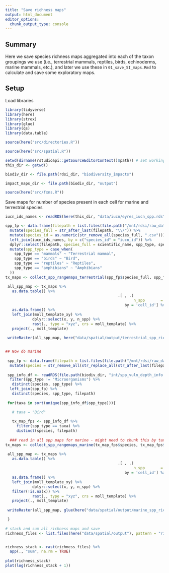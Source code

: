 ```yaml
---
title: "Save richness maps"
output: html_document
editor_options: 
  chunk_output_type: console
---
```


## Summary

Here we save species richness maps aggregated into each of the taxon groupings we use (i.e., terrestrial mammals, reptiles, birds, echinoderms, marine mammals, etc.), and later we use these in `01_save_SI_maps.Rmd` to calculate and save some exploratory maps. 

## Setup

Load libraries

```r

library(tidyverse)
library(here)
library(strex)
library(glue)
library(qs)
library(data.table)

source(here("src/directories.R"))

source(here("src/spatial.R"))

setwd(dirname(rstudioapi::getSourceEditorContext()$path)) # set working directory to where this script is located
this_dir <- getwd()

biodiv_dir <- file.path(rdsi_dir, "biodiversity_impacts")

impact_maps_dir <- file.path(biodiv_dir, "output")

source(here("src/fxns.R"))

```

Save maps for number of species present in each cell for marine and terrestrial species

```r
iucn_ids_names <- readRDS(here(this_dir, "data/iucn/eyres_iucn_spp.rds"))

spp_fp <- data.frame(filepath = list.files(file.path("/mnt/rdsi/raw_data/AOH_eyres/reprojected_mol_csv_fin"), full.names = TRUE)) %>%
  mutate(species_full = str_after_last(filepath, "\\/")) %>%
  mutate(species_id = as.numeric(str_remove_all(species_full, ".csv"))) %>%
  left_join(iucn_ids_names, by = c("species_id" = "iucn_id")) %>%
  dplyr::select(filepath, species_full = scientific_name, spp_type, species_id) %>%
  mutate(spp_type = case_when(
    spp_type == "mammals" ~ "Terrestrial mammal", 
    spp_type == "birds" ~ "Bird",
    spp_type == "reptiles" ~ "Reptiles",
    spp_type == "amphibians" ~ "Amphibians"
  ))
tx_maps <- collect_spp_rangemaps_terrestrial(spp_fp$species_full, spp_fp$filepath)

 all_spp_map <- tx_maps %>%
   as.data.table() %>%
                                                  .[ , .(
                                                         n_spp       = length(unique(species_full))),
                                                     by = 'cell_id'] %>%
   as.data.frame() %>%
   left_join(moll_template_xy) %>%
            dplyr::select(x, y, n_spp) %>%
            rast(., type = "xyz", crs = moll_template) %>%
   project(., moll_template)
 
 writeRaster(all_spp_map, here("data/spatial/output/terrestrial_spp_richness.tif"), overwrite = TRUE)


## Now do marine
 
 spp_fp <- data.frame(filepath = list.files(file.path("/mnt/rdsi/raw_data/aquamaps/reprojected_mol_csv"), full.names = TRUE)) %>%
  mutate(species = str_remove_all(str_replace_all(str_after_last(filepath, "\\/"), "_", " "), ".csv"))
 
 spp_info_df <- readRDS(file.path(biodiv_dir, "int/spp_vuln_depth_info.rds")) %>%
  filter(spp_type != "Microorganisms") %>%
   distinct(species, spp_type) %>%
  left_join(spp_fp) %>%
   distinct(species, spp_type, filepath)
 
 for(taxa in sort(unique(spp_info_df$spp_type))){

   # taxa = "Bird"
  
   tx_map_fps <- spp_info_df %>%
     filter(spp_type == taxa) %>%
     distinct(species, filepath)
   
  ### read in all spp maps for marine - might need to chunk this by taxon
tx_maps <- collect_spp_rangemaps_marine(tx_map_fps$species, tx_map_fps$filepath)

 all_spp_map <- tx_maps %>%
   as.data.table() %>%
                                                  .[ , .(
                                                         n_spp       = length(unique(species))),
                                                     by = 'cell_id'] %>%
   as.data.frame() %>%
   left_join(moll_template_xy) %>%
            dplyr::select(x, y, n_spp) %>%
   filter(!is.na(x)) %>%
            rast(., type = "xyz", crs = moll_template) %>%
   project(., moll_template)
 
 writeRaster(all_spp_map, glue(here("data/spatial/output/marine_spp_richness_{taxa}.tif")), overwrite = TRUE)

 }
 
# stack and sum all richness maps and save 
richness_files <- list.files(here("data/spatial/output"), pattern = "richness", full.names = TRUE) 


richness_stack <- rast(richness_files) %>%
  app(., "sum", na.rm = TRUE)
  
plot(richness_stack)
plot(log(richness_stack + 1))
  
```










